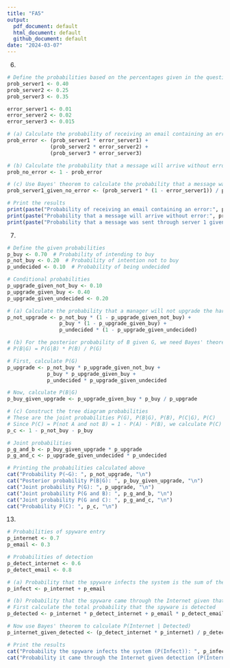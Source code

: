 ---
title: "FA5"
output:
  pdf_document: default
  html_document: default
  github_document: default
date: "2024-03-07"
---
6.
```{r}
# Define the probabilities based on the percentages given in the question
prob_server1 <- 0.40
prob_server2 <- 0.25
prob_server3 <- 0.35

error_server1 <- 0.01
error_server2 <- 0.02
error_server3 <- 0.015

# (a) Calculate the probability of receiving an email containing an error
prob_error <- (prob_server1 * error_server1) + 
              (prob_server2 * error_server2) + 
              (prob_server3 * error_server3)

# (b) Calculate the probability that a message will arrive without error
prob_no_error <- 1 - prob_error

# (c) Use Bayes' theorem to calculate the probability that a message was sent through server 1 given that it arrived without error
prob_server1_given_no_error <- (prob_server1 * (1 - error_server1)) / prob_no_error

# Print the results
print(paste("Probability of receiving an email containing an error:", prob_error))
print(paste("Probability that a message will arrive without error:", prob_no_error))
print(paste("Probability that a message was sent through server 1 given it arrived without error:", prob_server1_given_no_error))

```
7.
```{r}
# Define the given probabilities
p_buy <- 0.70  # Probability of intending to buy
p_not_buy <- 0.20  # Probability of intention not to buy
p_undecided <- 0.10  # Probability of being undecided

# Conditional probabilities
p_upgrade_given_not_buy <- 0.10
p_upgrade_given_buy <- 0.40
p_upgrade_given_undecided <- 0.20

# (a) Calculate the probability that a manager will not upgrade the hardware
p_not_upgrade <- p_not_buy * (1 - p_upgrade_given_not_buy) +
                 p_buy * (1 - p_upgrade_given_buy) +
                 p_undecided * (1 - p_upgrade_given_undecided)

# (b) For the posterior probability of B given G, we need Bayes' theorem
# P(B|G) = P(G|B) * P(B) / P(G)

# First, calculate P(G)
p_upgrade <- p_not_buy * p_upgrade_given_not_buy +
             p_buy * p_upgrade_given_buy +
             p_undecided * p_upgrade_given_undecided

# Now, calculate P(B|G)
p_buy_given_upgrade <- p_upgrade_given_buy * p_buy / p_upgrade

# (c) Construct the tree diagram probabilities
# These are the joint probabilities P(G), P(B|G), P(B), P(C|G), P(C)
# Since P(C) = P(not A and not B) = 1 - P(A) - P(B), we calculate P(C) first
p_c <- 1 - p_not_buy - p_buy

# Joint probabilities
p_g_and_b <- p_buy_given_upgrade * p_upgrade
p_g_and_c <- p_upgrade_given_undecided * p_undecided

# Printing the probabilities calculated above
cat("Probability P(~G): ", p_not_upgrade, "\n")
cat("Posterior probability P(B|G): ", p_buy_given_upgrade, "\n")
cat("Joint probability P(G): ", p_upgrade, "\n")
cat("Joint probability P(G and B): ", p_g_and_b, "\n")
cat("Joint probability P(G and C): ", p_g_and_c, "\n")
cat("Probability P(C): ", p_c, "\n")
```
13.
```{r}
# Probabilities of spyware entry
p_internet <- 0.7
p_email <- 0.3

# Probabilities of detection
p_detect_internet <- 0.6
p_detect_email <- 0.8

# (a) Probability that the spyware infects the system is the sum of the probabilities of it coming through each medium
p_infect <- p_internet + p_email

# (b) Probability that the spyware came through the Internet given that it was detected
# First calculate the total probability that the spyware is detected
p_detected <- p_internet * p_detect_internet + p_email * p_detect_email

# Now use Bayes' theorem to calculate P(Internet | Detected)
p_internet_given_detected <- (p_detect_internet * p_internet) / p_detected

# Print the results
cat("Probability the spyware infects the system (P(Infect)): ", p_infect, "\n")
cat("Probability it came through the Internet given detection (P(Internet | Detected)): ", p_internet_given_detected, "\n")

```